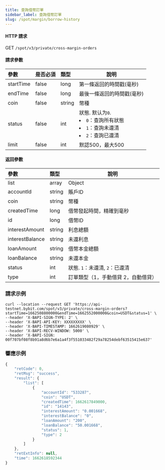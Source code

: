 ```yaml
---
title: 查詢借幣訂單
sidebar_label: 查詢借幣訂單
slug: /spot/margin/borrow-history
---
```



#### HTTP 請求
GET <code>/spot/v3/private/cross-margin-orders</code>

#### 請求參數
| 參數 | 是否必須 | 類型 | 說明|
|:----- |:-------|:-----|------ |
|startTime|false|long|第一條返回的時間戳(毫秒)|
|endTime|false|long|最後一條返回的時間戳(毫秒)|
|coin|false|string|幣種|
|status|false|int|狀態. 默认为<code>0</code>. <li><code>0</code>：查詢所有狀態</li><li><code>1</code>：查詢未還清</li><li><code>2</code>：查詢已還清</li>|
|limit|false|int|默認500，最大500|

#### 返回參數
| 參數 | 類型 | 說明|
|:----- |:-----|----- |
|list|array|Object|
|accountId|string|賬戶ID|
|coin|string|幣種|
|createdTime|long|借幣發起時間，精確到毫秒|
|id|long|借幣ID|
|interestAmount|string|利息總額|
|interestBalance|string|未還利息|
|loanAmount|string|借幣本金總額|
|loanBalance|string|未還本金|
|status|int|狀態. <code>1</code>：未還清, <code>2</code>：已還清|
|type|int|訂單類型（1，手動借貸 2，自動借貸）|

### 請求示例

<Tabs>
<TabItem value="console" label="Console">

```http
curl --location --request GET 'https://api-testnet.bybit.com/spot/v3/private/cross-margin-orders?startTime=1662508800000&endTime=1662552000000&coin=USDT&status=1' \
--header 'X-BAPI-SIGN-TYPE: 2' \
--header 'X-BAPI-API-KEY: XXXXXXXXX' \
--header 'X-BAPI-TIMESTAMP: 1662619080929' \
--header 'X-BAPI-RECV-WINDOW: 5000' \
--header 'X-BAPI-SIGN: 00f707bf08f8b91a8d6b7e6a1a4f3f551033482f29a78254debf63515415e637'
```

</TabItem>
</Tabs>

### 響應示例

```javascript
{
    "retCode": 0,
    "retMsg": "success",
    "result": {
        "list": [
            {
                "accountId": "533287",
                "coin": "USDT",
                "createdTime": 1662617849000,
                "id": "14143",
                "interestAmount": "0.001668",
                "interestBalance": "0",
                "loanAmount": "200",
                "loanBalance": "50.001668",
                "status": 1,
                "type": 2
            }
        ]
    },
    "retExtInfo": null,
    "time": 1662618592344
}
```
